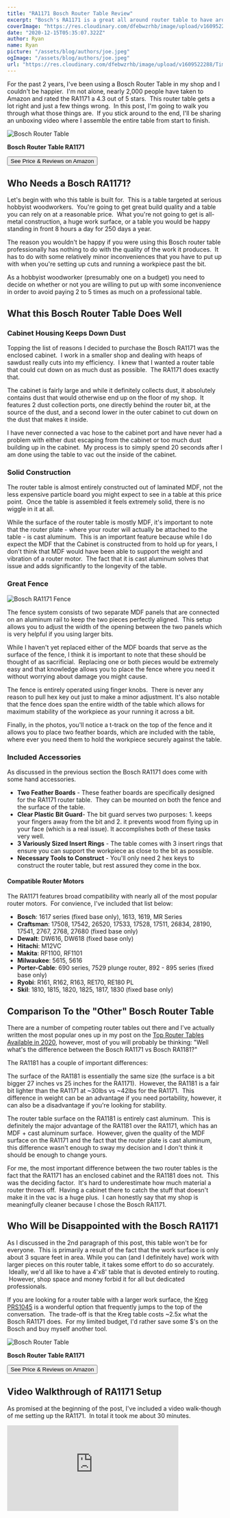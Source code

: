 ```yaml
---
title: "RA1171 Bosch Router Table Review"
excerpt: "Bosch's RA1171 is a great all around router table to have around your shop. I've been pleased with the performance and feature set of the Bosch RA1171."
coverImage: "https://res.cloudinary.com/dfebwzrhb/image/upload/v1609522288/TimberTools/Bosch-RA1171-e1536802362527.jpg"
date: "2020-12-15T05:35:07.322Z"
author: Ryan
name: Ryan
picture: "/assets/blog/authors/joe.jpeg"
ogImage: "/assets/blog/authors/joe.jpeg"
url: "https://res.cloudinary.com/dfebwzrhb/image/upload/v1609522288/TimberTools/Bosch-RA1171-e1536802362527.jpg"
---
```


For the past 2 years, I've been using a Bosch Router Table in my shop and I couldn't be happier.  I'm not alone, nearly 2,000 people have taken to Amazon and rated the RA1171 a 4.3 out of 5 stars.  This router table gets a lot right and just a few things wrong.  In this post, I'm going to walk you through what those things are.  If you stick around to the end, I'll be sharing an unboxing video where I assemble the entire table from start to finish.

![](https://res.cloudinary.com/dfebwzrhb/image/upload/v1609522339/TimberTools/Bosch-RA1171.jpg "Bosch Router Table")

**Bosch Router Table RA1171**

<a href="https://amzn.to/2x95GhA">
  <button class="button">See Price & Reviews on Amazon</button>
</a>

## Who Needs a Bosch RA1171?

Let's begin with who this table is built for.  This is a table targeted at serious hobbyist woodworkers.  You're going to get great build quality and a table you can rely on at a reasonable price.  What you're not going to get is all-metal construction, a huge work surface, or a table you would be happy standing in front 8 hours a day for 250 days a year.

The reason you wouldn't be happy if you were using this Bosch router table professionally has nothing to do with the quality of the work it produces.  It has to do with some relatively minor inconveniences that you have to put up with when you're setting up cuts and running a workpiece past the bit.

As a hobbyist woodworker (presumably one on a budget) you need to decide on whether or not you are willing to put up with some inconvenience in order to avoid paying 2 to 5 times as much on a professional table.

## What this Bosch Router Table Does Well

### Cabinet Housing Keeps Down Dust

Topping the list of reasons I decided to purchase the Bosch RA1171 was the enclosed cabinet.  I work in a smaller shop and dealing with heaps of sawdust really cuts into my efficiency.  I knew that I wanted a router table that could cut down on as much dust as possible.  The RA1171 does exactly that.

The cabinet is fairly large and while it definitely collects dust, it absolutely contains dust that would otherwise end up on the floor of my shop.  It features 2 dust collection ports, one directly behind the router bit, at the source of the dust, and a second lower in the outer cabinet to cut down on the dust that makes it inside.

I have never connected a vac hose to the cabinet port and have never had a problem with either dust escaping from the cabinet or too much dust building up in the cabinet.  My process is to simply spend 20 seconds after I am done using the table to vac out the inside of the cabinet.

### Solid Construction

The router table is almost entirely constructed out of laminated MDF, not the less expensive particle board you might expect to see in a table at this price point.  Once the table is assembled it feels extremely solid, there is no wiggle in it at all.

While the surface of the router table is mostly MDF, it's important to note that the router plate - where your router will actually be attached to the table - is cast aluminum.  This is an important feature because while I do expect the MDF that the Cabinet is constructed from to hold up for years, I don't think that MDF would have been able to support the weight and vibration of a router motor.  The fact that it is cast aluminum solves that issue and adds significantly to the longevity of the table.

### Great Fence

![](https://res.cloudinary.com/dfebwzrhb/image/upload/v1609522288/TimberTools/Bosch-RA1171-Fence.jpg "Bosch RA1171 Fence")

The fence system consists of two separate MDF panels that are connected on an aluminum rail to keep the two pieces perfectly aligned.  This setup allows you to adjust the width of the opening between the two panels which is very helpful if you using larger bits.

While I haven't yet replaced either of the MDF boards that serve as the surface of the fence, I think it is important to note that these should be thought of as sacrificial.  Replacing one or both pieces would be extremely easy and that knowledge allows you to place the fence where you need it without worrying about damage you might cause.

The fence is entirely operated using finger knobs.  There is never any reason to pull hex key out just to make a minor adjustment. It's also notable that the fence does span the entire width of the table which allows for maximum stability of the workpiece as your running it across a bit.

Finally, in the photos, you'll notice a t-track on the top of the fence and it allows you to place two feather boards, which are included with the table, where ever you need them to hold the workpiece securely against the table.

### Included Accessories

As discussed in the previous section the Bosch RA1171 does come with some hand accessories.

- **Two Feather Boards** - These feather boards are specifically designed for the RA1171 router table.  They can be mounted on both the fence and the surface of the table.
- **Clear Plastic Bit Guard**- The bit guard serves two purposes: 1. keeps your fingers away from the bit and 2. it prevents wood from flying up in your face (which is a real issue). It accomplishes both of these tasks very well.
- **3 Variously Sized Insert Rings** - The table comes with 3 insert rings that ensure you can support the workpiece as close to the bit as possible.
- **Necessary Tools to Construct** - You'll only need 2 hex keys to construct the router table, but rest assured they come in the box.

#### Compatible Router Motors

The RA1171 features broad compatibility with nearly all of the most popular router motors.  For convience, I've included that list below:

- **Bosch**: 1617 series (fixed base only), 1613, 1619, MR Series
- **Craftsman**: 17508, 17542, 26520, 17533, 17528, 17511, 26834, 28190, 17541, 2767, 2768, 27680 (fixed base only)
- **Dewalt**: DW616, DW618 (fixed base only)
- **Hitachi**: M12VC
- **Makita**: RF1100, RF1101
- **Milwaukee**: 5615, 5616
- **Porter-Cable**: 690 series, 7529 plunge router, 892 - 895 series (fixed base only)
- **Ryobi**: R161, R162, R163, RE170, RE180 PL
- **Skil**: 1810, 1815, 1820, 1825, 1817, 1830 (fixed base only)

## Comparison To the "Other" Bosch Router Table

There are a number of competing router tables out there and I've actually written the most popular ones up in my post on the [Top Router Tables Available in 2020](https://www.timberandtools.com/router-table-reviews/), however, most of you will probably be thinking: "Well what's the difference between the Bosch RA1171 vs Bosch RA1181?"

The RA1181 has a couple of important differences:

The surface of the RA1181 is essentially the same size (the surface is a bit bigger 27 inches vs 25 inches for the RA1171).  However, the RA1181 is a fair bit lighter than the RA1171 at ~30lbs vs ~42lbs for the RA1171.  This difference in weight can be an advantage if you need portability, however, it can also be a disadvantage if you're looking for stability.

The router table surface on the RA1181 is entirely cast aluminum.  This is definitely the major advantage of the RA1181 over the RA1171, which has an MDF + cast aluminum surface.  However, given the quality of the MDF surface on the RA1171 and the fact that the router plate is cast aluminum, this difference wasn't enough to sway my decision and I don't think it should be enough to change yours.

For me, the most important difference between the two router tables is the fact that the RA1171 has an enclosed cabinet and the RA1181 does not.  This was the deciding factor.  It's hard to underestimate how much material a router throws off.  Having a cabinet there to catch the stuff that doesn't make it in the vac is a huge plus.  I can honestly say that my shop is meaningfully cleaner because I chose the Bosch RA1171.

## Who Will be Disappointed with the Bosch RA1171

As I discussed in the 2nd paragraph of this post, this table won't be for everyone.  This is primarily a result of the fact that the work surface is only about 3 square feet in area. While you can (and I definitely have) work with larger pieces on this router table, it takes some effort to do so accurately.  Ideally, we'd all like to have a 4'x8' table that is devoted entirely to routing.  However, shop space and money forbid it for all but dedicated professionals.

If you are looking for a router table with a larger work surface, the [Kreg PRS1045](http://amzn.to/2piETKc) is a wonderful option that frequently jumps to the top of the conversation.  The trade-off is that the Kreg table costs ~2.5x what the Bosch RA1171 does.  For my limited budget, I'd rather save some $'s on the Bosch and buy myself another tool.

![](https://res.cloudinary.com/dfebwzrhb/image/upload/v1609522288/TimberTools/Bosch-Router-Table.jpg "Bosch Router Table")

**Bosch Router Table RA1171**

<a href="https://amzn.to/2x95GhA">
  <button class="button">See Price & Reviews on Amazon</button>
</a>

## Video Walkthrough of RA1171 Setup

As promised at the beginning of the post, I've included a video walk-though of me setting up the RA1171.  In total it took me about 30 minutes.

<iframe
  width="400"
  height="200"
  src="https://www.youtube.com/embed/GvPt_jYfFZE"
  frameborder="0"
  allow="accelerometer; autoplay; clipboard-write; encrypted-media; gyroscope; picture-in-picture"
  allowfullscreen
></iframe>
